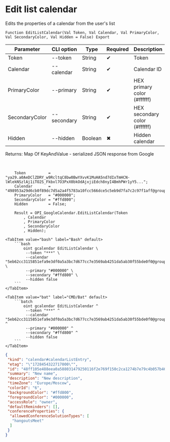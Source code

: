 ﻿---
sidebar_position: 5
---


# Edit list calendar
 Edits the properties of a calendar from the user's list



`Function EditListCalendar(Val Token, Val Calendar, Val PrimaryColor, Val SecondaryColor, Val Hidden = False) Export`

  | Parameter | CLI option | Type | Required | Description |
  |-|-|-|-|-|
  | Token | --token | String | &#x2714; | Token |
  | Calendar | --calendar | String | &#x2714; | Calendar ID |
  | PrimaryColor | --primary | String | &#x2714; | HEX primary color (#ffffff) |
  | SecondaryColor | --secondary | String | &#x2714; | HEX secondary color (#ffffff) |
  | Hidden | --hidden | Boolean | &#x2716; | Hidden calendar |

  
  Returns:  Map Of KeyAndValue - serialized JSON response from Google

<br/>




```bsl title="1C:Enterprise/OneScript code example"
    Token          = "ya29.a0AeDClZDRY_w9RcltqC8bw0BwYXvvK1MuHA5nd7dIxTmHCN-lWlekNSzlAj1iTO2S_Fkbxl7O3PxX0bkOdAjxjiEdch8nyI4BmhPWr1yY5...";
    Calendar       = "498953a29d6cb0f89dc7d5a2a4f5783a10fcc566dce5c5eb9d7fa7c2c97f1aff@group.calendar.google.com";
    PrimaryColor   = "#000000";
    SecondaryColor = "#ffd800";
    Hidden         = False;

    Result = OPI_GoogleCalendar.EditListCalendar(Token
        , Calendar
        , PrimaryColor
        , SecondaryColor
        , Hidden);
```
 

 <Tabs>
  
    <TabItem value="bash" label="Bash" default>
        ```bash
            oint gcalendar EditListCalendar \
             --token "***" \
             --calendar "5eb62cc3115851efa9e3df0a5a3bc7d677cc7e3569ab4251da5ab30f55bde0f0@group.calendar.google.com" \
             --primary "#000000" \
             --secondary "#ffd800" \
             --hidden false
        ```
    </TabItem>
  
    <TabItem value="bat" label="CMD/Bat" default>
        ```batch
            oint gcalendar EditListCalendar ^
             --token "***" ^
             --calendar "5eb62cc3115851efa9e3df0a5a3bc7d677cc7e3569ab4251da5ab30f55bde0f0@group.calendar.google.com" ^
             --primary "#000000" ^
             --secondary "#ffd800" ^
             --hidden false
        ```
    </TabItem>
</Tabs>


```json title="Result"
{
 "kind": "calendar#calendarListEntry",
 "etag": "\"1728454322717000\"",
 "id": "48ff105e488eea0a588031479250116f2e769f150c2ca1274b7e79c4b057b46b@group.calendar.google.com",
 "summary": "New name",
 "description": "New description",
 "timeZone": "Europe/Moscow",
 "colorId": "6",
 "backgroundColor": "#ffd800",
 "foregroundColor": "#000000",
 "accessRole": "owner",
 "defaultReminders": [],
 "conferenceProperties": {
  "allowedConferenceSolutionTypes": [
   "hangoutsMeet"
  ]
 }
}
```
